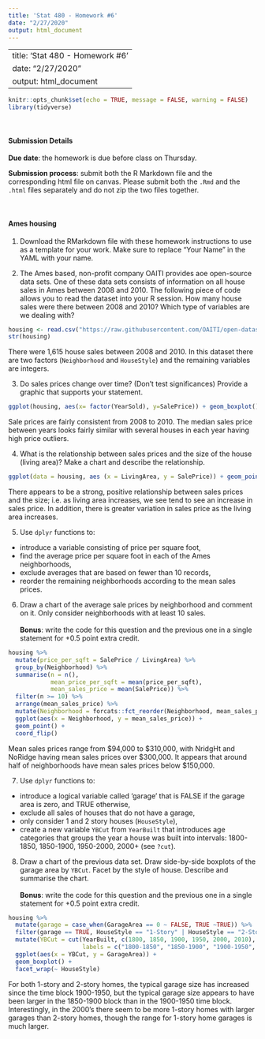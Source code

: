 ```yaml
---
title: 'Stat 480 - Homework #6'
date: "2/27/2020"
output: html_document
---
```

---
title: 'Stat 480 - Homework #6'
date: "2/27/2020"
output: html_document
---

```r
knitr::opts_chunk$set(echo = TRUE, message = FALSE, warning = FALSE)
library(tidyverse)
```

<br/>

#### Submission Details

**Due date**: the homework is due before class on Thursday. 

**Submission process**: submit both the R Markdown file and the corresponding html file on canvas. Please submit both the `.Rmd` and the `.html` files separately and do not zip the two files together.

<br/>

#### Ames housing

  
1. Download the RMarkdown file with these homework instructions to use as a template for your work. Make sure to replace "Your Name" in the YAML with your name.

  
2. The Ames based, non-profit company OAITI provides aoe open-source data sets. One of these data sets consists of information on all house sales in Ames between 2008 and 2010. The following piece of code allows you to read the dataset into your R session. How many house sales were there between 2008 and 2010? Which type of variables are we dealing with?

```r
housing <- read.csv("https://raw.githubusercontent.com/OAITI/open-datasets/master/Housing%20Data/Ames-Housing.csv")
str(housing)
```
There were 1,615 house sales between 2008 and 2010. In this dataset there are two factors (`Neighborhood` and `HouseStyle`) and the remaining variables are integers.

  
3. Do sales prices change over time? (Don't test significances) Provide a graphic that supports your statement.

```r
ggplot(housing, aes(x= factor(YearSold), y=SalePrice)) + geom_boxplot()
```

Sale prices are fairly consistent from 2008 to 2010. The median sales price between years looks fairly similar with several houses in each year having high price outliers.
  
4. What is the relationship between sales prices and the size of the house (living area)? Make a chart and describe the relationship.

```r
ggplot(data = housing, aes (x = LivingArea, y = SalePrice)) + geom_point()
```

There appears to be a strong, positive relationship between sales prices and the size; i.e. as living area increases, we see tend to see an increase in sales price. In addition, there is greater variation in sales price as the living area increases.

  
5. Use `dplyr` functions to:  
  
  - introduce a variable consisting of price per square foot,   
  - find the average price per square foot in each of the Ames neighborhoods,            
  - exclude averages that are based on fewer than 10 records,  
  - reorder the remaining neighborhoods according to the mean sales prices.  


6. Draw a chart of the average sale prices by neighborhood and comment on it. Only consider neighborhoods with at least 10 sales. <br><br> **Bonus**: write the code for this question and the previous one in a single statement for +0.5 point extra credit.

```r
housing %>%
  mutate(price_per_sqft = SalePrice / LivingArea) %>%
  group_by(Neighborhood) %>%
  summarise(n = n(),
            mean_price_per_sqft = mean(price_per_sqft),
            mean_sales_price = mean(SalePrice)) %>%
  filter(n >= 10) %>%
  arrange(mean_sales_price) %>%
  mutate(Neighborhood = forcats::fct_reorder(Neighborhood, mean_sales_price)) %>%
  ggplot(aes(x = Neighborhood, y = mean_sales_price)) +
  geom_point() +
  coord_flip()
```

Mean sales prices range from \$94,000 to \$310,000, with NridgHt and NoRidge having mean sales prices over \$300,000. It appears that around half of neighborhoods have mean sales prices below \$150,000.


7. Use `dplyr` functions to:

  - introduce a logical variable called 'garage' that is FALSE if the garage area is zero, and TRUE otherwise,
  - exclude all sales of houses that do not have a garage,
  - only consider 1 and 2 story houses (`HouseStyle`),
  - create a new variable `YBCut` from `YearBuilt` that introduces age categories that groups the year a house was built into intervals: 1800-1850, 1850-1900, 1950-2000, 2000+ (see `?cut`).
  
  
8. Draw a chart of the previous data set. Draw side-by-side boxplots of the garage area by `YBCut`. Facet by the style of house. Describe and summarise the chart. <br><br> **Bonus**: write the code for this question and the previous one in a single statement for +0.5 point extra credit.

```r
housing %>%
  mutate(garage = case_when(GarageArea == 0 ~ FALSE, TRUE ~TRUE)) %>%
  filter(garage == TRUE, HouseStyle == "1-Story" | HouseStyle == "2-Story") %>%
  mutate(YBCut = cut(YearBuilt, c(1800, 1850, 1900, 1950, 2000, 2010), 
                     labels = c("1800-1850", "1850-1900", "1900-1950", "1950-2000", "2000+"))) %>%
  ggplot(aes(x = YBCut, y = GarageArea)) +
  geom_boxplot() +
  facet_wrap(~ HouseStyle)
```

For both 1-story and 2-story homes, the typical garage size has increased since the time block 1900-1950, but the typical garage size appears to have been larger in the 1850-1900 block than in the 1900-1950 time block. Interestingly, in the 2000's there seem to be more 1-story homes with larger garages than 2-story homes, though the range for 1-story home garages is much larger.


